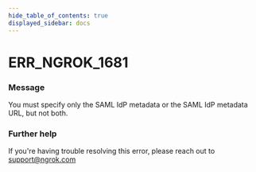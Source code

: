 ```yaml
---
hide_table_of_contents: true
displayed_sidebar: docs
---
```



# ERR_NGROK_1681

### Message

You must specify only the SAML IdP metadata or the SAML IdP metadata URL, but not both.

### Further help

If you're having trouble resolving this error, please reach out to [support@ngrok.com](mailto:support@ngrok.com?subject=Help%20with%20ERR_NGROK_1681)

<ErrorDetails error="err_ngrok_1681" />
